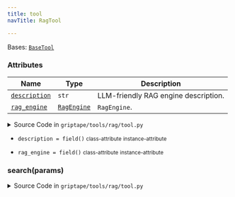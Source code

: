 ```yaml
---
title: tool
navTitle: RagTool

---
```


<span id="griptape.tools.rag.tool.RagTool"></span>

Bases:
 [`BaseTool`](..#griptape.tools.BaseTool "BaseTool (griptape.tools.BaseTool)")

### Attributes

| Name                                                                                                                                                                                                                                                  | Type                                                                                                                                                             | Description                               |
| ----------------------------------------------------------------------------------------------------------------------------------------------------------------------------------------------------------------------------------------------------- | ---------------------------------------------------------------------------------------------------------------------------------------------------------------- | ----------------------------------------- |
| <a href="tool.mdx#griptape.tools.rag.tool.RagTool.description" title="description = field()           class-attribute       instance-attribute    (griptape.tools.rag.tool.RagTool.description)"><code class="language-python">description</code></a> | `str`                                                                                                                                                            | LLM-friendly RAG engine description.<br/> |
| <a href="tool.mdx#griptape.tools.rag.tool.RagTool.rag_engine" title="rag_engine = field()           class-attribute       instance-attribute    (griptape.tools.rag.tool.RagTool.rag_engine)"><code class="language-python">rag_engine</code></a>     | <a href="../../engines/rag#griptape.engines.rag.RagEngine" title="RagEngine (griptape.engines.rag.RagEngine)"><code class="language-python">RagEngine</code></a> | `RagEngine`.<br/>                         |

<details><summary>Source Code in <code>griptape&#47;tools&#47;rag&#47;tool.py</code></summary>

```python
@define(kw_only=True)
class RagTool(BaseTool):
    """Tool for querying a RAG engine.

    Attributes:
        description: LLM-friendly RAG engine description.
        rag_engine: `RagEngine`.
    """

    description: str = field()
    rag_engine: RagEngine = field()

    @activity(
        config={
            "description": "{{ _self.description }}",
            "schema": Schema({Literal("query", description="A natural language search query"): str}),
        },
    )
    def search(self, params: dict) -> ListArtifact | ErrorArtifact:
        query = params["values"]["query"]

        try:
            artifacts = self.rag_engine.process_query(query).outputs

            outputs = []
            for artifact in artifacts:
                if isinstance(artifact, ListArtifact):
                    outputs.extend(artifact.value)
                else:
                    outputs.append(artifact)

            if len(outputs) > 0:
                return ListArtifact(outputs)
            return ErrorArtifact("query output is empty")

        except Exception as e:
            return ErrorArtifact(f"error querying: {e}")
```

</details>

-   `description = field()` <small>class-attribute</small> <small>instance-attribute</small>  <span id="griptape.tools.rag.tool.RagTool.description"></span> 

-   `rag_engine = field()` <small>class-attribute</small> <small>instance-attribute</small>  <span id="griptape.tools.rag.tool.RagTool.rag_engine"></span> 

<span id="griptape.tools.rag.tool.RagTool.search"></span>

### search(params)

<details><summary>Source Code in <code>griptape&#47;tools&#47;rag&#47;tool.py</code></summary>

```python
@activity(
    config={
        "description": "{{ _self.description }}",
        "schema": Schema({Literal("query", description="A natural language search query"): str}),
    },
)
def search(self, params: dict) -> ListArtifact | ErrorArtifact:
    query = params["values"]["query"]

    try:
        artifacts = self.rag_engine.process_query(query).outputs

        outputs = []
        for artifact in artifacts:
            if isinstance(artifact, ListArtifact):
                outputs.extend(artifact.value)
            else:
                outputs.append(artifact)

        if len(outputs) > 0:
            return ListArtifact(outputs)
        return ErrorArtifact("query output is empty")

    except Exception as e:
        return ErrorArtifact(f"error querying: {e}")
```

</details>
